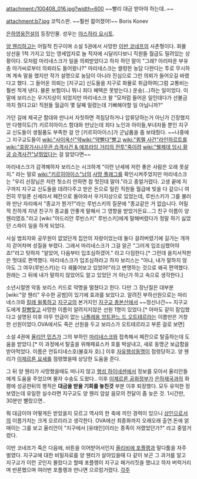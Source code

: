 attachment:/100408_016.jpg?width=600
~~빨리 대금 받아야 하는데..~~

attachment:b7.jpg
코믹스판. ~~훨씬 젊어졌어!~~
Boris Konev

[[은하영웅전설]]의 등장인물. 성우는 [[야스하라 요시토]].

[[양 웬리]]하고는 어릴적 친구이며 소설 5권에서 사망한 [[이반 코네프]]의 사촌형이다. 화물 상선을 1척 가지고 있는 영세업자로 늘 적자에 시달리다보니 직원들 월급도 밀려있는 상황이다. 모처럼 마리네스크가 일을 의뢰받았다고 하자 하던 말이 "그래? 아리따운 부유층 아가씨로부터 의뢰라도 들어왔나?" 마리네스크는 썰렁한 농담 다한다는 투로 무시하며 계속 말을 했지만 작가 설명으로 농담이 아니라 진심으로 그런 의뢰가 들어오길 바랬다고 했다. 그 들어온 의뢰는 [지구교] 신도들을 지구로 화물로 취급하여(그럼 교통비는 훨씬 적게 낸다. 물론 보험이니 뭐니 죄다 혜택은 못받는다.) 운송(...)하는 일이었다. 이 말에 보리스는 우거지상이 되었지만 마리네스크 왈 "모처럼 들어온 일인데다가 선불금까지 줬다고요! 직원들 월급이 몇 달째 밀렸는데 기뻐해야할 일 아닙니까?" 

가던 길에 제국군 함대와 만나서 자칫하면 격침당하거나 압류당하는거 아닌가 긴장했지만 다행히도(?) 키르히아이스 함대와 만났는데 죄다 노인과 아이들,부녀자들 뿐인 지구교 신도들이 생필품도 부족한 걸 안 [키르히아이스]가 군납품을 좀 보태줬다. ~~나중에 그 지구교도들이 [[wiki:"사이옥신"약]][[wiki:"약빨다"빨고]] [[wiki:"큄멜 사건"라인하르트를]] [[wiki:"호랑가시나무관 습격사건 & 에프라임 거리의 전투"죽이려]] [[wiki:"웰제데 임시 황궁 습격사건"날뛰었다]]는 걸 알았다면~~

마리네스크가 감격해하자 보리스는 시크하게 "이런 난세에 저런 좋은 사람은 오래 못살지." 라는 말로 [[wiki:"키르히아이스"남]]의 [[사망 플래그]]를 확인시켜주었지만 마리네스크는 "우리 선장님은 저런 헛소리 안하면 참 멋진데 말야."라고 중얼거렸다. 고생 끝에 지구까지 지구교 신도들을 데려다주고 받은 돈으로 밀린 직원들 월급에 빚을 다 갚으니 여전히 무일푼 신세라서 페잔으로 돌아와서 우거지상으로 있었는데, 루빈스키가 그를 불러와 만난 자리에서 "종교가 뭔가?"라는 루빈스키의 질문에 "종교같은 거 없습니다. 어릴적 친하게 지낸 친구가 종교를 안좋게 말해서 그 영향을 받았거든요...그 친구 이름이 양 웬리였죠."라고 [wiki:"아드리안 루빈스키" 루빈스키]에게 말해버렸다가 정말 하기 싫었던 스파이 일을 하게 되었다. 

사실 범죄자와 공무원이 없었던게 집안의 자랑이었는데 둘다 걸려버렸기에 길가는 개까지 걷어차며 성질을 부렸다. 그래서 마리네스크가 그걸 알곤 "그러게 입조심했어야죠!"라고 탓하자 "알았어, 다음부터 입조심하겠어." 라고 다짐한다.[* 그런데 을지서적판은 멋대로 편역했다. 마리네스크가 입조심하라고 하자 보리스는 "아냐, 내가 말하지 않아도 그 여우(루빈스키)는 다 궤뚫어보고 있었어!"라고 변명하는 것으로 왜곡 편역했다. 원래는 그 뒤에 내가 말하지 않았어도 알고 있었던 거 아닌가 하고 속으로 생각한다.]

소년시절엔 악동 보리스 키드로 악명을 떨쳤다고 한다. 다만 그 장난질은 대부분 [wiki:"양 웬리" 우수한 공범]이 있기에 효과를 보았다고. 알려진 부하선원으로는 마리네스크와 [[칼레 윌록]]하고 [[지구교]]의 본거지인 [[지구교 총본산]]에서 ~~정신나간~~ 지구교도에게 [[칼빵]]맞고 사망한 이름이 알려지지않은 선원 1명이 있었다.[* 아마도 같이 잠입했다고 설명된 이후 아무 언급이 없는 [[나폴레옹 앙트완느 드 오트테르]]라는 이름만은 거창한 선원이었다.OVA에서도 죽은 선원을 두고 보리스가 오트테르라고 부른 걸로 보면]

소설 4권에 [[율리안 민츠]]가 그의 부하인 [[마리네스크]]와 접촉해서 페잔으로 탈출하는데 도움을 받았다.[* 이 과정에서 탈출을 위해페료스카 호를 박살내고, 새로 동맹군 보급함을 받아먹었다. 이름은 언듀티네스호(불효자 호).] 이후 [[자유행성동맹]]이 점령당하고. 양 웬리가 [[이제르론 요새]]를 점령했을때 상당한 도움을 준다.

그 뒤 양 웬리가 사망했을때도 떠나지 않고 [[행성 하이네센]]에서 정보를 모아서 율리안들에게 도움을 주었으며 물자 수송도 도왔다.. 이후 [[이제르론 공화정부]]가 [[은하제국]]과의 화평에 성공한뒤의 행적은 '''대금을 받을 기회를 놓친것''' 부분 이후 퇴장했다. 모두 유익한 정보였는데 유일한 실수라면 지구교도 양 웬리 암살 음모의 전달이 좀 늦은 것. 1시간만, 30분만 빨랐으면..

뭐 대금이야 어떻게든 받았을지 모르고 역사의 한 축에 끼인 경력이 있으니 [[상인]]으로서의 이름가치는 크게 오르리라고 생각한다. OVA에선 최종화까지 오래오래 출연.돈에 얽매이는 그를 보고 율리안이 "지구에서 [유태인]이라는 종족이 저랬었던가?" 라고 중얼거렸다.

이반 코네프가 죽은 다음에, 바튼을 이어받어서인지 [[올리비에 포플랭]]과 말다툼을 자주 벌였다. 지구교에 대한 비밀자료를 양 웬리가 살아있을때 다 같이 보곤 그 과거를 알고 지구교가 이런 곳인지 몰랐다고 할때 포플랭이 지구교 패거리짓을 했냐고 하자 버럭거리며 반론했으며 여러번 포플랭과 만나면 으르렁거렸다.
[[각주]]
